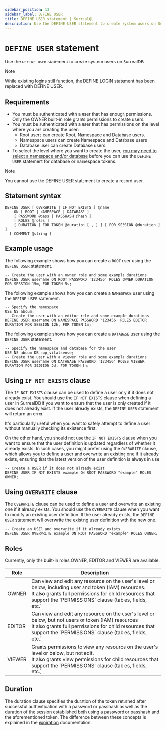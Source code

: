 ```yaml
---
sidebar_position: 13
sidebar_label: DEFINE USER
title: DEFINE USER statement | SurrealQL
description: Use the DEFINE USER statement to create system users on SurrealDB.
---
```



# `DEFINE USER` statement

Use the `DEFINE USER` statement to create system users on SurrealDB


> [!NOTE]
> While existing logins still function, the DEFINE LOGIN statement has been replaced with DEFINE USER.

## Requirements

- You must be authenticated with a user that has enough permissions. Only the OWNER built-in role grants permissions to create users.
- You must be authenticated with a user that has permissions on the level where you are creating the user:
    - Root users can create Root, Namespace and Database users.
    - Namespace users can create Namespace and Database users
    - Database user can create Database users.
- To select the level where you want to create the user, [you may need to select a namespace and/or database](/docs/surrealql/statements/use) before you can use the `DEFINE USER` statement for database or namespace tokens.


> [!NOTE]
> You cannot use the DEFINE USER statement to create a record user.

## Statement syntax

```syntax title="SurrealQL Syntax"
DEFINE USER [ OVERWRITE | IF NOT EXISTS ] @name
	ON [ ROOT | NAMESPACE | DATABASE ]
	[ PASSWORD @pass | PASSHASH @hash ]
	[ ROLES @roles ]
	[ DURATION [ FOR TOKEN @duration [ , ] ] [ FOR SESSION @duration ] ]
  [ COMMENT @string ]
```

## Example usage
The following example shows how you can create a `ROOT` user using the `DEFINE USER` statement.

```surql
-- Create the user with an owner role and some example durations
DEFINE USER username ON ROOT PASSWORD '123456' ROLES OWNER DURATION FOR SESSION 15m, FOR TOKEN 5s;
```
The following example shows how you can create a `NAMESPACE` user using the `DEFINE USER` statement.

```surql
-- Specify the namespace
USE NS abcum;
-- Create the user with an editor role and some example durations
DEFINE USER username ON NAMESPACE PASSWORD '123456' ROLES EDITOR DURATION FOR SESSION 12h, FOR TOKEN 1m;
```

The following example shows how you can create a `DATABASE` user using the `DEFINE USER` statement.
```surql
-- Specify the namespace and database for the user
USE NS abcum DB app_vitalsense;
-- Create the user with a viewer role and some example durations
DEFINE USER username ON DATABASE PASSWORD '123456' ROLES VIEWER DURATION FOR SESSION 5d, FOR TOKEN 2h;
```

## Using `IF NOT EXISTS` clause

<Since v="v1.3.0" />

The `IF NOT EXISTS` clause can be used to define a user only if it does not already exist. You should use the `IF NOT EXISTS` clause when defining a user in SurrealDB if you want to ensure that the user is only created if it does not already exist. If the user already exists, the `DEFINE USER` statement will return an error.

It's particularly useful when you want to safely attempt to define a user without manually checking its existence first.

On the other hand, you should not use the `IF NOT EXISTS` clause when you want to ensure that the user definition is updated regardless of whether it already exists. In such cases, you might prefer using the `OVERWRITE` clause, which allows you to define a user and overwrite an existing one if it already exists, ensuring that the latest version of the user definition is always in use

```surql
-- Create a USER if it does not already exist
DEFINE USER IF NOT EXISTS example ON ROOT PASSWORD "example" ROLES OWNER;
```

## Using `OVERWRITE` clause

<Since v="v2.0.0" />

The `OVERWRITE` clause can be used to define a user and overwrite an existing one if it already exists. You should use the `OVERWRITE` clause when you want to modify an existing user definition. If the user already exists, the `DEFINE USER` statement will overwrite the existing user definition with the new one.

```surql
-- Create an USER and overwrite if it already exists
DEFINE USER OVERWRITE example ON ROOT PASSWORD "example" ROLES OWNER;
```

## Roles
Currently, only the built-in roles OWNER, EDITOR and VIEWER are available.

<table>
<thead>
  <tr>
    <th>Role</th>
    <th>Description</th>
  </tr>
</thead>
<tbody>
  <tr>
    <td>OWNER</td>
    <td>Can view and edit any resource on the user's level or below, including user and token (IAM) resources.<br/>It also grants full permissions for child resources that support the `PERMISSIONS` clause (tables, fields, etc.)</td>
  </tr>
  <tr>
    <td>EDITOR</td>
    <td>Can view and edit any resource on the user's level or below, but not users or token (IAM) resources<br/>It also grants full permissions for child resources that support the `PERMISSIONS` clause (tables, fields, etc.)</td>
  </tr>
  <tr>
    <td>VIEWER</td>
    <td>Grants permissions to view any resource on the user's level or below, but not edit.<br/>It also grants view permissions for child resources that support the `PERMISSIONS` clause (tables, fields, etc.)</td>
  </tr>
</tbody>
</table>

## Duration
<Since v="v2.0.0" />

The duration clause specifies the duration of the token returned after successful authentication with a password or passhash as well as the duration of the session established both using a password or passhash and the aforementioned token. The difference between these concepts is explained in the [expiration](/docs/surrealdb/security/authentication#expiration) documentation.
